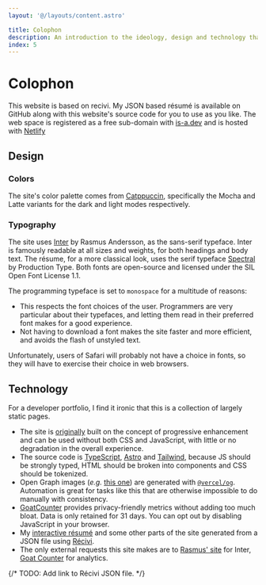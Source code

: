 ```yaml
---
layout: '@/layouts/content.astro'

title: Colophon
description: An introduction to the ideology, design and technology that power this website.
index: 5
---
```




# Colophon

This website is based on <Link url="https://github.com/recivi/recivi" target="_blank">recivi</Link>. My <Link url="https://github.com/tanuj101/recivi" target="_blank">JSON based résumé</Link> is available on GitHub along with this website's <Link url="https://github.com/tanuj101/meta" target="_blank">source code</Link> for you to use as you like. The web space is registered as a free sub-domain with <a href="https://is-a.dev/" target="_blank">is-a.dev</a> and is hosted with <a href="https://www.netlify.com/" target="_blank">Netlify</a>

## Design

### Colors

The site's color palette comes from [Catppuccin](https://catppuccin.com/),
specifically the Mocha and Latte variants for the dark and light modes
respectively.

### Typography

The site uses [Inter](https://rsms.me/inter/) by Rasmus Andersson, as the
sans-serif typeface. Inter is famously readable at all sizes and weights, for
both headings and body text. The résume, for a more classical look, uses the
serif typeface [Spectral](https://productiontype.com/font/spectral) by
Production Type. Both fonts are open-source and licensed under the SIL Open Font
License 1.1.

The programming typeface is set to `monospace` for a multitude of reasons:
- This respects the font choices of the user. Programmers are very particular
  about their typefaces, and letting them read in their preferred font makes for
  a good experience.
- Not having to download a font makes the site faster and more efficient, and
  avoids the flash of unstyled text.

Unfortunately, users of Safari will probably not have a choice in fonts, so they
will have to exercise their choice in web browsers.

## Technology

For a developer portfolio, I find it ironic that this is a collection of largely
static pages.

- The site is <a target="_blank" href="https://github.com/recivi/portfolio">originally</a> built on the concept of progressive enhancement and can be used
  without both CSS and JavaScript, with little or no degradation in the overall
  experience.
- The source code is <a target="_blank" href="https://www.typescriptlang.org">TypeScript</a>,
  <a target="_blank" href="https://astro.build">Astro</a> and <a target="_blank" href="https://tailwindcss.com">Tailwind</a>, because
  JS should be strongly typed, HTML should be broken into components and CSS
  should be tokenized.
- Open Graph images (_e.g._ [this one](/og/colophon.png)) are generated with
  <a target="_blank" href="https://www.npmjs.com/package/@vercel/og">`@vercel/og`</a>. Automation is great
  for tasks like this that are otherwise impossible to do manually with
  consistency.
- <a target="_blank" href="https://goatcounter.com">GoatCounter</a> provides privacy-friendly metrics
  without adding too much bloat. Data is only retained for 31 days. You can opt
  out by disabling JavaScript in your browser.
- My [interactive résumé](/resume/) and some other parts of the site generated
  from a JSON file using <a target="_blank" href="https://github.com/recivi/recivi">Récivi</a>.
- The only external requests this site makes are to
  [Rasmus' site](https://rsms.me) for Inter,
  [Goat Counter](https://goatcounter.com) for analytics.

{/* TODO: Add link to Récivi JSON file. */}
